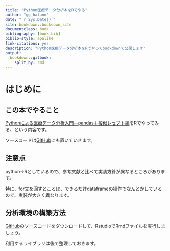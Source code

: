 ```yaml
--- 
title: "Python医療データ分析本をRでやる"
author: "gg_hatano"
date: "`r Sys.Date()`"
site: bookdown::bookdown_site
documentclass: book
bibliography: [book.bib]
biblio-style: apalike
link-citations: yes
description: "Python医療データ分析本をRでやってbookdownで公開します"
output:
  bookdown::gitbook:
    split_by: rmd
---
```


# はじめに {-}

## この本でやること
[Pythonによる医療データ分析入門―pandas＋擬似レセプト編](https://gihyo.jp/book/2020/978-4-297-11517-3)をRでやってみる、という内容です。

ソースコードは[GitHub](https://github.com/gghatano/python_synthetic_medical_data)にも置いていきます。

## 注意点

python->Rとしているので、参考文献と比べて実装方針が異なるところがあります。

特に、for文を回すところは、できるだけdataframeの操作でなんとかしているので、実装が大きく異なります。

## 分析環境の構築方法

[GitHub](https://github.com/gghatano/python_synthetic_medical_data)のソースコードをダウンロードして、RstudioでRmdファイルを実行しましょう。

利用するライブラリは後で整理しておきます。

